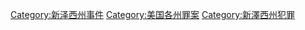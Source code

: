 [[Category:新泽西州事件|Category:新泽西州事件]]
[[Category:美国各州罪案|Category:美国各州罪案]]
[[Category:新澤西州犯罪|Category:新澤西州犯罪]]